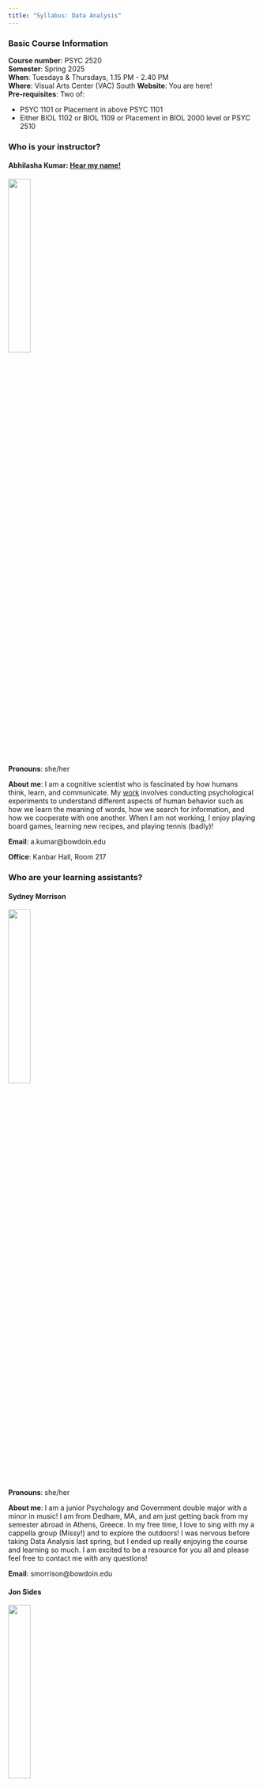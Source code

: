 ```yaml
---
title: "Syllabus: Data Analysis"
---
```


### Basic Course Information

**Course number**: PSYC 2520<br>
**Semester**: Spring 2025 </u><br>
**When**: Tuesdays & Thursdays, 1.15 PM - 2.40 PM<br>
**Where**: Visual Arts Center (VAC) South
**Website**: You are here!<br>
**Pre-requisites**: Two of: <br>

- PSYC 1101 or Placement in above PSYC 1101
- Either BIOL 1102 or BIOL 1109 or Placement in BIOL 2000 level or PSYC 2510

### Who is your instructor?
#### **Abhilasha Kumar**: <a href="https://www.name-coach.com/abhilasha-kumar" target="_blank">Hear my name!</a><br>
<img width = "30%" height = "auto" src = "../../images/kumar.png"><br>

**Pronouns**: she/her

**About me**: I am a cognitive scientist who is fascinated by how humans think, learn, and communicate. My [work](https://thelexiconlab.github.io/research/) involves conducting psychological experiments to understand different aspects of human behavior such as how we learn the meaning of words, how we search for information, and how we cooperate with one another. When I am not working, I enjoy playing board games, learning new recipes, and playing tennis (badly)! <br>

**Email**: a.kumar\@bowdoin.edu

**Office**: Kanbar Hall, Room 217

### Who are your learning assistants?
#### **Sydney Morrison**
<img width = "30%" height = "auto" src = "../../images/sydney.jpg"><br>
**Pronouns**: she/her

**About me**: I am a junior Psychology and Government double major with a minor in music! I am from Dedham, MA, and am just getting back from my semester abroad in Athens, Greece. In my free time, I love to sing with my a cappella group (Missy!) and to explore the outdoors! I was nervous before taking Data Analysis last spring, but I ended up really enjoying the course and learning so much. I am excited to be a resource for you all and please feel free to contact me with any questions!  <br>

**Email**: smorrison\@bowdoin.edu

#### **Jon Sides**
<img width = "30%" height = "auto" src = "../../images/jon.png"><br>
**Pronouns**: he/him

**About me**: I am a senior from Minnesota/Connecticut majoring in psychology and math. I am interested in clinical neuroscience and statistics, and I did language comprehension research in Prof. Kumar’s lab. I was also a barista for five years. Outside school, my interests include hockey, coffee, makeup, Star Wars, and musicals. Last fall, I studied abroad in Copenhagen.<br>

**Email**: jsides\@bowdoin.edu

### Student/Office Hours 

You are **strongly encouraged** to drop-in during student/office hours - this is time specifically dedicated to **you** and any thoughts, questions, or concerns you may wish to share with us. If the designated hours don't work for you, please email us to find a different time.


**Prof. Kumar's office hours (Kanbar 217)**: <br>

- Tuesdays & Thursdays, 4.15 PM - 5.30 PM
- Fridays, 11 AM - 12.45 PM (with some exceptions)

**Sydney's office hours (Kanbar 101)**<br>

- Mondays: 6-8 pm

**Jon's office hours (Kanbar 107)**<br>

- Sundays: 7-8 pm

### What is this course about?

We live in what has been called the "golden age of data" (Poldrack, 2019), where professionals from all walks of life have access to and are sharing data freely, including but not limited to government officials, policymakers, scientists, and engineers. We see charts, numbers, and scientific "facts" all around us, and it is imperative that we are equipped with the skill set to interpret this information in a logical and useful manner. Statistics is a toolkit that enables us to understand and describe the complex world we live in, while also empowering us with skills that allow us to test questions and claims about the world. 

This course is an introduction to the statistical procedures commonly used by *psychologists* to describe, analyze, and interpret data. You will acquire skills to empirically test questions and claims about human behavior and mental processes. You will learn the types of inferences and conclusions that can (and cannot) be drawn from various scientific research procedures. As such, this course provides a conceptual and mathematical understanding of common statistical procedures. 

This course counts towards Bowdoin's  [MCSR](https://bowdoin-public.courseleaf.com/curriculum/#distributions) distribution requirement.

### Why take this course? a.k.a. learning goals

My hope as an instructor is to **empower** you with an analytical toolkit that will not only prepare you for other psychology courses you may take in your academic career, but also apply to other areas of your life. At the end of this course, you will be able to: <br>

1. <span style="color:#E7AC10">Describe</span> the *conceptual* principles behind statistical thinking and uncertainty [Department Goal #1]
2. <span style="color:#508AB0">Apply</span> a *computational and statistical* toolkit to test specific claims and questions [Department Goal #5]
3. <span style="color:#1CB447">Communicate</span> effectively through numbers, graphs, and scientific writing [Department Goal #7]

### Course textbook

- Gravetter, F. J., & Wallnau, L. B. (2017). Statistics for the Behavioral Sciences (10th ed.). Belmont, CA: Thomson Wadsworth. 

**Please make sure you obtain the 10th edition as the problem sets come from the textbook and they vary from one edition to another.**

All other course materials (e.g., slides, data, etc.) will be available in a timely fashion on this course website and/or posted on Canvas. 

### Weekly module structure

There are 15.5 total weeks in this course.This is an **in-person** class.

Weekly learning modules include three components to encourage engagement with the data and statistics in different ways.

**PREP**: Most modules have some assigned material before class (a reading from the textbook or a video to watch). Student are expected to complete the assigned material **before** classes where the material is discussed. 

**TRY**: At the end of each week, there will be a short online [quiz](#weekly-quizzes) where students will be expected to answer conceptual questions about the content covered during the week. These quizzes are meant to help you keep track of your progress and will count towards your final grade.

**APPLY**: Every week, you will also have a problem set due. These problem sets will help you build on the *computational* skills you learn in class and through watching the videos, and apply them to new data. There is some flexibility with how these [problem sets](#problem-sets) can be completed that are discussed in detail below.


## Course Schedule

```r
#library(data.table)
library(readxl)
Lectures <- read_excel("data_2025_schedule.xlsx", sheet = 1, col_names = TRUE, col_types = NULL, na = "", skip = 0)
Lectures$Week <- as.character(Lectures$Week)
Lectures[is.na(Lectures)] <- " "
knitr::kable(Lectures)

```

## Grading

The grading scale for this class is as follows:

| Letter grade | Points       |
|:-------------|:------------|
| A            | 95 - 100+    |
| A-           | 90 - 94.99  |
| B+           | 87 - 89.99  |
| B            | 83 - 86.99 |
| B-           | 80 - 82.99    |
| C+           | 77 - 79.99 |
| C            | 73 - 77.99    |
| C-           | 70 - 72.99   |
| D            | 60 - 69.99 |
| F            | fewer than 60%     |

Grades will be determined based on the following rubric, which is based on emphasizing our [three learning goals](#why-take-this-course-a.k.a.-learning-goals).

There are multiple ways for students to engage with class and course materials and achieve their desired grade. Course assessments that occur throughout the semester are designed to help students set and achieve their own goals for engaging in course content.

### Points

| Component        | Points  | 
|:------------------|:-------| 
| [Weekly quizzes](#weekly-quizzes) |     10  | 
| [Problem sets](#problem-sets) |     30  | 
| [Exam: Midterm 1](#exams)      |      15  | 
| [Exam: Midterm 2](#exams)     |       15 | 
| [Exam: Final](#exams)      |      20  | 
| [Class participation](#class-participation)      |      10  | 
| [Extra credit](#extra-credit) | 5 |  
|           Total        |   105     |     |


Please note that all assignments **must** be submitted before the due date each week (details on Canvas) to count towards the final grade - late submissions will NOT be accepted (unless you are using a flex day, see [late work policy](#late-work-policy)).


### Weekly Quizzes

At the end of each weekly module, there will be a Canvas quiz that covers the content discussed in class through multiple-choice or true-false questions. Quizzes will test your *conceptual* understanding of the material each week. All quizzes will be open-book but not open-person. That is, you can use our course material, but you cannot collaborate with other students or use generative AI. 

Once you open the quiz you will have 30 minutes to complete it—this should be more than enough time if you are prepared.  You will have at most 2 attempts for each quiz and your *average* score will be recorded, i.e., if you do really poorly on the first attempt and get a perfect score on the second attempt, you will still get an overall low score. Therefore, you are encouraged to study the week's content carefully before the first attempt. Also, ALL attempts must be completed BEFORE the Sunday deadline. 

Overall, these quizzes contribute 10 TOTAL points towards your final grade, but each quiz will be individually graded for 10 points and then all quizzes will be scaled to total up to 10 points at the end of the semester. 

### Problem Sets

Problem sets are meant to help you practice actually conducting data analysis on new datasets. Most problem sets will come from the course textbook and will involve solving problems that will resemble the kinds of questions you may see on the exams in the course. These problem sets will test your ability to work with datasets and conduct simple statistical analyses via Google Sheets. You are encouraged to look over the videos on the course website (inside each module) so that you get comfortable with using Google Sheets and using simple formulas within that platform. 

Each problem set will be graded on 5 points (2.5 points per attempt) and there will be 7 problem sets throughout the semester. Problem sets contribute a total of 30 points, i.e., your score on problem sets maxes out at 30 (leaving you with some wiggle room if you lose points, or would like to skip a problem set).

Problem sets will be due roughly every week and will contain questions that will require you to do basic calculations and/or analyses. They may also contain some short answer questions. Please refer to Canvas for exact deadlines - they will usually be due the Monday midnight before class. 

You are **strongly encouraged** to work regularly on the problem sets, i.e., try to attempt problems after each class so that the work does not pile up right before the deadline. You will find that you are able to grasp the concepts and analyses better this way.

All submissions must be made through Canvas. Please make sure to carefully review the [instructions on the submission format](videos.html#submitting-assignments) for these problem sets. The document with all problem sets is also available on Canvas.

Some students find it useful to consistently practice problem solving throughout the semester, whereas others are more comfortable with sporadic assessments. You will have the option to choose between two possibilities:

- **Option 1**: You may complete (and self-grade) **all** problem sets. If you choose this option: 
  - You must submit an initial attempt by the deadline for the specific problem set. This initial attempt is worth 2.5 points and will be graded as whether or not you have attempted at least 75% of the problems. An "attempt" only counts if you have genuinely tried to solve the problem and demonstrated your work. To calculate 75%, add up each individual item (e.g., 1a, b, c, d counts as 4 problems) and then take 75% of that total.
  - Once the solution set has been released and you receive your initial attempt back (by Wednesday), to gain the remaining 2.5 points, you must grade your initial attempt and re-attempt the problems by the resubmission deadline. If you submit a corrected version (that includes ALL corrected problems), you will receive the additional 2.5 points for that problem set. Please follow the template described in this [video](videos.html#submitting-assignments) to submit corrections and explanations. 
- **Option 2**: You may choose to forego the problem sets and add these points to your exams. Specifically, there will be three deadlines to drop out of doing the problem sets:
  - Deadline 1: At the beginning of the course
  - Deadline 2: After the first midterm
  - Deadline 3: After the second midterm
  
If you choose to opt out of problem sets, those points will be re-distributed to the exam points for that portion of the semester (e.g., if you opt out at the beginning of the semester, the 15 points for the first three problem sets are re-allocated to Midterm 1, meaning your midterm will be worth 30 points instead of 15 points). You must opt out of Option 1 (or back into Option 1) by indicating so on Canvas, so that we both have a record of your decision. Due dates for opting in and out are on the [course schedule](#course-schedule) and Canvas. These are hard deadlines. **You are strongly encouraged to opt for Option 1 at least through the first midterm**. At that point, you may consider opting out. I am happy to meet with anyone who wants to talk about which approach would be best for them.

### Exams

The two midterm exams are not cumulative. The final is cumulative. Each exam is divided into two parts: a **conceptual** in-person part and a **computational** take-home part.

- The **conceptual** in-person part includes multiple choice questions, matching items, and short answer questions. You may use a Help Sheet. The Help Sheet includes both sides of a single, 8 1/2 X 11 sheet of paper.

- The **computational** take-home part contains computational (problem-set like) questions; you will analyze various sets of data using the statistical techniques you have learned in the course. All take-homes are open-book but not open-person. That is, you can use our course materials, but you cannot collaborate with other students or ask anyone other than me (not even LAs) for help. 

### Class participation

We all learn better by actively participating in and outside of class. To encourage you to critically engage with the class content, your participation will be assessed through the following mechanisms:

- In-class activities[2.5]: You will work on several exercises by yourself and with your peers during class. You will submit responses to these exercises via Canvas and your participation will be recorded. You will get full credit if you participate in at least 90% of the class exercises. Beyond that, you will be assigned partial credit based on the number of activities/exercises you miss, i.e., 0.5 point will be deducted for each 10% drop in participation (e.g., if you participate in 80% of the activities, you will earn 2 points, if you attend 70% of the classes, you will earn 1.5 points etc.).

- Videos [2.5]: Each week, there will be videos that will describe how to conduct statistical analyses via Google Sheets. Watching these videos will count towards class participation. If you watch 80% of these videos, you will be awarded the full 2.5 points. Beyond that, you will be assigned partial credit based on the number of videos you watch. 

- Practice assessments [5]: Before each exam, practice exams will be made available to you to help with your preparation. Submitting these practice exams and getting at least 50% on them will count towards class participation. Practice exams for midterms are worth 1.5 point each and the practice exam for the final will be worth 2 points.

### Extra credit

There will be some opportunities to earn extra credit during the semester. These opportunities are described below:

1. <u>Complete class surveys (2 points) </u>: There will be 3 surveys during the semester to gather your reflections and suggestions to improve the course. You will be able to earn 1 point for completing the first survey, and 0.5 for the other two surveys. With the exception of the pre-class survey, the two other surveys will be anonymous. 

2. <u> Win Conceptual Czar (1 point)</u>: To incentivize timely preparation and encourage you to master the class content, you will have the opportunity to submit multiple-choice and/or true/false questions based on the course content covered each week. Submitting questions for 8 of the 11 content weeks will earn you this extra credit point. Additionally, if your question is selected to be on any of the exams, you will earn an additional extra credit point.

3. <u> Win Analysis Ace (1 point)</u>: To incentivize timely preparation and encourage you to master data analysis, the two students who score the highest on the *computational* exams throughout the semester will earn 1 extra credit point each.

4. <u> Win Memer of the Semester (1 point) </u>: Each week, you will have the opportunity to submit a meme via Canvas, that reflects your experience with the course content of that week. Memes should be *original*, i.e., they should be course-specific and something you have created yourself and not simply found on the internet, although you are allowed to use common images/tropes from popular memes as a starting point. All memes will be gathered and sent to the class anonymously at the end of the semester for a survey, and the student(s) with the average highest score and the best scoring meme will both receive 1 additional point. **Note**: A student can only receive a maximum of 1 point through this mechanism, even if the same student has the highest average score in the context *and* the best scoring meme.

## Course Policies

### Academic honesty and plagiarism

We, as a class, will abide by the Bowdoin College Academic Honor Code. While you are encouraged to discuss ideas and thoughts with your classmates, plagiarism in any form will be subject to grade reductions and disciplinary action. Specifically, you are permitted to make use of online resources and/or search platforms. However, directly copying or adapting written material and/or your classmates' answers or ideas will be considered plagiarism. This policy applies to both individual and group assignments. 

Please refer to [this](https://www.bowdoin.edu/dean-of-students/conduct-review-board/academic-honesty-and-plagiarism/index.html) page for a list of resources related to plagiarism and other academic integrity issues. [Here](https://myerslab.uconn.edu/wp-content/uploads/sites/291/2022/05/Plagiarism-Infographic.pdf) is another helpful infographic about plagiarism that you are encouraged to go over.


### Use of generative artificial intelligence tools

**Acknowledgement**: This policy about generative AI was generated using the [Generative AI Syllabus Statement Tool provided by Seaver College](https://courses.pepperdine.edu/access/content/user/cheard/Twine/Generative_AI_Syllabus_Statement.html)

Generative artificial intelligence tools — software that creates new text, images, computer code, audio, video, and other content—have become widely available. Well-known examples include ChatGPT/Bard for text and DALL-E for images. This policy governs all such tools, including those released during our semester together. You may use generative AI tools for work in this course to help with idea generation, understanding code, literature review, drafting, and other such academic work. If you do use generative AI tools on assignments in this class, you must properly document and credit the tools themselves. Cite the tool you used, following the pattern for computer software provided by the [American Psychological Association (APA)](https://apastyle.apa.org/blog/how-to-cite-chatgpt) guide. If you choose to use generative AI tools, please remember that they are typically trained on limited datasets that may be out of date. Additionally, generative AI datasets are trained on pre-existing material, including copyrighted material; therefore, relying on a generative AI tool may result in plagiarism or copyright violations. Finally, keep in mind that the goal of generative AI tools is to produce content that seems to have been produced by a human, not to produce accurate or reliable content; therefore, relying on a generative AI tool may result in your submission of inaccurate content. It is your responsibility as a scholar — NOT the tool’s — to assure the quality, integrity, and accuracy of work you submit in any college course. Although you have wide latitude to determine how you use generative AI tools in this course, you must be wary of unintentional plagiarism or fabrication of data. Please act with integrity, for the sake of both your personal character and your academic record.

### Electronic devices

Most of our class time will be spent in active learning and in-person/online activities that require the use of technology. Therefore, **please bring a Macbook and iPad to class**. Some students find it helpful to examine data on their Mac and use their iPad for looking at slides, so please consider bringing both devices to class. 

Please make sure that your devices are fully charged when you arrive to class. In order to minimize distractions, please close or exit out of all other programs except those needed during class, and [put your Mac/iPad on "work" mode](https://support.apple.com/guide/mac-help/set-up-a-focus-to-stay-on-task-mchl613dc43f/mac). All class time should be devoted to working on in-class activities and group projects. 

### Attendance: How many classes can you miss? 
It not only benefits your learning, but benefits all of our learning to be present together in the same space. Class time is designed to take advantage of our presence together. 

While attendance will not count directly count towards your grade, participating in in-class activities does count towards class participation. (see [here](#class-participation)).

If you miss class, you cannot make submissions for activities that are for class participation. Additionally, it is entirely your responsibility to make sure you get notes and keep track of the material. I will be happy to meet to answer questions about the content, but will not redo/review the material outside of class time. You may also make use of LA’s office hours to ask **questions** about the material, but they are not expected to redo/review the material with you. 

**Note: If you are sick, please stay home**. 

### Late Work Policy

Sometimes, life doesn't go as planned and you have way too much going on to turn things in on time. That is **OKAY**! This course has the following policies for late work:

1. Each student has **3 "flex" days** that they can use at their discretion throughout the semester. You can use both days at once for a single assignment and turn in one assignment 3 days late (with no questions asked), OR you can spread the love across different assignments. 
2. Flex days can ONLY be used for quizzes and problem sets unless otherwise stated in class.
3. If you need to turn in work late and do not have any flex days left, I will consider extensions based on legitimate reasons, which ONLY include verified illnesses and/or family emergencies. In these cases, you are encouraged to reach out to me at least 24 hours **in advance** of the due date.
4. Using ONE flex day means you get a 24-hour extension. Please note that this is a strict extension.
5. Work that is handed in late beyond the flex days or without an **approved extension** will automatically incur a 10% penalty per day, with a lowest possible score of 50% of the original points.
6. To request a flex day, you can leave a comment on your submitted assignment on Canvas. If your work is late and no comment is made on Canvas, the late penalty will be automatically applied.

### Inclusion
I will do my very best to ensure that students from all backgrounds and perspectives receive equitable access and opportunity in this course, that students' learning needs be addressed both in and out of class, and that the diversity students bring to this class is viewed as a resource, strength, and benefit. I hope to employ materials and engage in activities and dialogue that are respectful of different aspects of your identity. 

### Religious Holidays
No student is required to take an examination or fulfill other scheduled course requirements on recognized religious holidays. Students are expected to declare their intention to observe these holidays at the beginning of the semester. 

### Accommodations
Students with documented Bowdoin-granted accommodations have a right to have these met. I encourage you to see me in the **first 2 weeks of class** to discuss how your accommodations may support your learning process in this course. I highly encourage all students to meet with me in the first few weeks of class to discuss your learning preferences, challenges you may face learning this semester, and how we can create an effective learning experience for you. If you are interested in learning more about accommodations please see Lesley Levy in the Office of Student Accessibility or visit [Bowdoin's website on accessibility-related policies and resources](https://www.bowdoin.edu/accessibility/).

### Counseling Resources
As a student, you may experience a range of issues that can cause barriers to learning, such as strained relationships, increased anxiety, alcohol/drug problems, feeling down, difficulty concentrating and/or lack of motivation. These mental health concerns or stressful events may lead to diminished academic performance or reduced ability to participate in daily activities. Bowdoin College is committed to advancing the mental health and well-being of its students. If you or someone you know is feeling overwhelmed, depressed, and/or in need of support, services are available. You can learn more about the broad range of confidential mental health services available on campus at [this](https://www.bowdoin.edu/counseling/) link. The [Dean of Students Office](https://www.bowdoin.edu/dean-of-students/index.html) is also a resource for students facing personal and academic challenges. I encourage you to reach out to the amazing people in the dean’s office for a meeting anytime. 

### Learning Resources

The [Baldwin Center for Learning and Teaching](https://www.bowdoin.edu/baldwin-center) offers peer-to-peer resources including mentors, Q-Tutors, and Writing Assistants. If you or your family are multilingual, you may also take advantage of Lisa Flanagan to work on writing and speaking assignments and projects. Tina Chong is available as an Academic Coach to work with you on goal setting, managing time, study habits and other strategies to support academic success. You are encouraged to [make an appointment](https://www.bowdoin.edu/baldwin-center/make-an-appointment/) and learn more about how the Center can support your learning.

### Other resources

If you are on a budget or would benefit from financial assistance of any kind at any point in the semester, I encourage you to contact your Dean and explore the [Supplemental and Emergency Funding website](https://www.bowdoin.edu/dean-of-students/resources/emergency-funding/index.html). The Office of the Dean of Students has grant and loan funds available to remove financial barriers so that students can more fully access the Bowdoin experience or to assist students with unexpected financial needs.

### Mandated Reporter
As a faculty member, I am considered a **Responsible Employee**, per the Student Sexual Misconduct and Gender Based Violence Policy. As a Responsible Employee I am required to report disclosures of sexual misconduct, dating violence, stalking, and/or sexual and gender-based harassment to Bowdoin's Title IX Coordinator, Kate O'Grady. My reporting does NOT mean that any actions will be taken beyond Kate reaching out to you and trying to schedule a time to talk to see what assistance you might need to be successful as a student here at Bowdoin. For more information please check out [Bowdoin's Title IX page](http://www.bowdoin.edu/title-ix).
